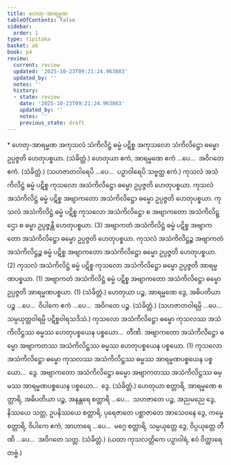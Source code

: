 ```yaml
---
title: ဟေတု-အာရမ္မဏ
tableOfContents: false
sidebar:
  order: 1
type: tipitaka
basket: ab
book: p4
review:
  current: review
  updated: '2025-10-23T09:21:24.963883'
  updated_by: ''
  notes: ''
  history:
  - state: review
    date: '2025-10-23T09:21:24.963883'
    updated_by: ''
    notes: ''
    previous_state: draft
---
```



<ReviewStatus review={frontmatter.review} showDetails={true} />

<HypothesisAnnotation frontmatter={frontmatter} />

<DynamicBreadcrumb />

<Paragraph type="center" book="p4">
* ဟေတု-အာရမ္မဏ
</Paragraph>

<Division number="14" book="p4" e="ch" v="39" p="606">

<Paragraph number="1468" book="p4">
အကုသလံ သံကိလိဋ္ဌံ ဓမ္မံ ပဋိစ္စ အကုသလော သံကိလိဋ္ဌော ဓမ္မော ဥပ္ပဇ္ဇတိ ဟေတုပစ္စယာ. (သံခိတ္တံ.)
</Paragraph>

<Paragraph number="1469" book="p4">
ဟေတုယာ ဧကံ, အာရမ္မဏေ ဧကံ …ပေ…  အဝိဂတေ ဧကံ. (သံခိတ္တံ.)
</Paragraph>

<Paragraph number="1470" book="p4">
(သဟဇာတဝါရေပိ …ပေ…  ပဉှာဝါရေပိ သဗ္ဗတ္ထ ဧကံ.)
</Paragraph>

</Division>
<Division number="15" book="p4" e="ch" v="39" p="606">

<Paragraph number="1471" book="p4">
ကုသလံ အသံကိလိဋ္ဌံ ဓမ္မံ ပဋိစ္စ ကုသလော အသံကိလိဋ္ဌော ဓမ္မော ဥပ္ပဇ္ဇတိ ဟေတုပစ္စယာ. ကုသလံ အသံကိလိဋ္ဌံ ဓမ္မံ ပဋိစ္စ အဗျာကတော အသံကိလိဋ္ဌော ဓမ္မော ဥပ္ပဇ္ဇတိ ဟေတုပစ္စယာ. ကုသလံ အသံကိလိဋ္ဌံ ဓမ္မံ ပဋိစ္စ ကုသလော အသံကိလိဋ္ဌော စ အဗျာကတော အသံကိလိဋ္ဌော စ ဓမ္မာ ဥပ္ပဇ္ဇန္တိ ဟေတုပစ္စယာ. (3)
</Paragraph>

<Paragraph number="1472" book="p4">
အဗျာကတံ အသံကိလိဋ္ဌံ ဓမ္မံ ပဋိစ္စ အဗျာကတော အသံကိလိဋ္ဌော ဓမ္မော ဥပ္ပဇ္ဇတိ ဟေတုပစ္စယာ. ကုသလံ အသံကိလိဋ္ဌဉ္စ အဗျာကတံ အသံကိလိဋ္ဌဉ္စ ဓမ္မံ ပဋိစ္စ အဗျာကတော အသံကိလိဋ္ဌော ဓမ္မော ဥပ္ပဇ္ဇတိ ဟေတုပစ္စယာ. (2)
</Paragraph>

</Division>
<Division number="16" book="p4" e="ch" v="39" p="606">

<Paragraph number="1473" book="p4">
ကုသလံ အသံကိလိဋ္ဌံ ဓမ္မံ ပဋိစ္စ ကုသလော အသံကိလိဋ္ဌော ဓမ္မော ဥပ္ပဇ္ဇတိ အာရမ္မဏပစ္စယာ. (1)
</Paragraph>

<Paragraph number="1474" book="p4">
အဗျာကတံ အသံကိလိဋ္ဌံ ဓမ္မံ ပဋိစ္စ အဗျာကတော အသံကိလိဋ္ဌော ဓမ္မော ဥပ္ပဇ္ဇတိ အာရမ္မဏပစ္စယာ. (1) (သံခိတ္တံ.)
</Paragraph>

</Division>
<Division number="17" book="p4" e="ch" v="39" p="607">

<Paragraph number="1475" book="p4">
ဟေတုယာ ပဉ္စ, အာရမ္မဏေ ဒွေ, အဓိပတိယာ ပဉ္စ …ပေ…  ဝိပါကေ ဧကံ …ပေ…  အဝိဂတေ ပဉ္စ. (သံခိတ္တံ.)
</Paragraph>

<Paragraph number="1476" book="p4">
(သဟဇာတဝါရမ္ပိ …ပေ…  သမ္ပယုတ္တဝါရမ္ပိ ပဋိစ္စဝါရသဒိသံ.)
</Paragraph>

</Division>
<Division number="18" book="p4" e="ch" v="39" p="607">

<Paragraph number="1477" book="p4">
ကုသလော အသံကိလိဋ္ဌော ဓမ္မော ကုသလဿ အသံကိလိဋ္ဌဿ ဓမ္မဿ ဟေတုပစ္စယေန ပစ္စယော…  တီဏိ.
</Paragraph>

<Paragraph number="1478" book="p4">
အဗျာကတော အသံကိလိဋ္ဌော ဓမ္မော အဗျာကတဿ အသံကိလိဋ္ဌဿ ဓမ္မဿ ဟေတုပစ္စယေန ပစ္စယော. (1)
</Paragraph>

<Paragraph number="1479" book="p4">
ကုသလော အသံကိလိဋ္ဌော ဓမ္မော ကုသလဿ အသံကိလိဋ္ဌဿ ဓမ္မဿ အာရမ္မဏပစ္စယေန ပစ္စယော…  ဒွေ.
</Paragraph>

<Paragraph number="1480" book="p4">
အဗျာကတော အသံကိလိဋ္ဌော ဓမ္မော အဗျာကတဿ အသံကိလိဋ္ဌဿ ဓမ္မဿ အာရမ္မဏပစ္စယေန ပစ္စယော…  ဒွေ. (သံခိတ္တံ.)
</Paragraph>

</Division>
<Division number="19" book="p4" e="ch" v="39" p="607">

<Paragraph number="1481" book="p4">
ဟေတုယာ စတ္တာရိ, အာရမ္မဏေ စတ္တာရိ, အဓိပတိယာ ပဉ္စ, အနန္တရေ စတ္တာရိ …ပေ…  သဟဇာတေ ပဉ္စ, အညမညေ ဒွေ, နိဿယေ သတ္တ, ဥပနိဿယေ စတ္တာရိ, ပုရေဇာတေ ပစ္ဆာဇာတေ အာသေဝနေ ဒွေ, ကမ္မေ စတ္တာရိ, ဝိပါကေ ဧကံ, အာဟာရေ …ပေ…  မဂ္ဂေ စတ္တာရိ, သမ္ပယုတ္တေ ဒွေ, ဝိပ္ပယုတ္တေ တီဏိ …ပေ…  အဝိဂတေ သတ္တ. (သံခိတ္တံ.)
</Paragraph>

<Paragraph number="1482" book="p4">
(ယထာ ကုသလတ္တိကေ ပဉှာဝါရံ, ဧဝံ ဝိတ္ထာရေတဗ္ဗံ.)
</Paragraph>
</Division>